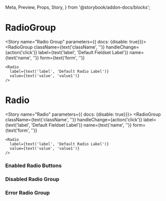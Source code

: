   Meta,
  Preview,
  Props,
  Story,
} from '@storybook/addon-docs/blocks';


<Meta component={RadioGroup} title="Components/Molecules/Form Controls/RadioGroup" />

# RadioGroup
<Description of={RadioGroup} />
<Props of={RadioGroup} />

<Story name="Radio Group" parameters={{ docs: {disable: true}}}>
  <RadioGroup
    className={text('className', '')}
    handleChange={action('click')}
    label={text('label', 'Default Fieldset Label')}
    name={text('name', '')}
    form={text('form', '')}
  >
    <Radio
      label={text('label', 'Default Radio Label')}
      value={text('value', 'value1')}
    />
  </RadioGroup>
</Story>

# Radio
<Description of={Radio} />
<Props of={Radio} />

<Story name="Radio" parameters={{ docs: {disable: true}}}>
  <RadioGroup
    className={text('className', '')}
    handleChange={action('click')}
    label={text('label', 'Default Fieldset Label')}
    name={text('name', '')}
    form={text('form', '')}
  >
    <Radio
      label={text('label', 'Default Radio Label')}
      value={text('value', 'value1')}
    />
  </RadioGroup>
</Story>


### Enabled Radio Buttons 
<Preview>
  <Story name="Enabled Radio Group">
    <div>
      <RadioGroup
        label="Label Goes Here"
        name="radioGroupName1"
        handleChange={action('changed')}
        form="formName1"
      >
        <Radio
          label="Option 1"
          value="option1"
        />
        <Radio
          label="Option 2"
          value="option2"
        />
           <Radio
          label="Option 3"
          value="option3"
        />
        <Radio
          label="Option 4"
          value="option4"
        />
      </RadioGroup>
    </div>
  </Story>
</Preview>


### Disabled Radio Group 
<Preview>
  <Story name="Disabled Radio Group">
    <div>
      <RadioGroup
        label="Label Goes Here"
        name="radioGroupName3"
        handleChange={action('changed')}
        form="formName3"
        value="option1"
        disabled
      >
        <Radio
          label="Option 1"
          value="option1"
        />
        <Radio
          label="Option 2"
          value="option2"
        />
        <Radio
          label="Option 3"
          value="option3"
        />
        <Radio
          label="Option 3"
          value="option4"
        />
      </RadioGroup>
    </div>
  </Story>
</Preview>

### Error Radio Group  
<Preview>
  <Story name="Error Radio Group">
    <div>
      <RadioGroup
        label="Label Goes Here"
        name="radioGroupName3"
        handleChange={action('changed')}
        form="formName4"
        error="Error message"
        value="option1"
      >
        <Radio
          label="Option 1"
          value="option1"
        />
        <Radio
          label="Option 2"
          value="option2"
        />
        <Radio
          label="Option 3"
          value="option3"
        />
        <Radio
          label="Option 4"
          value="option4"
        />
      </RadioGroup>
    </div>
  </Story>
</Preview>